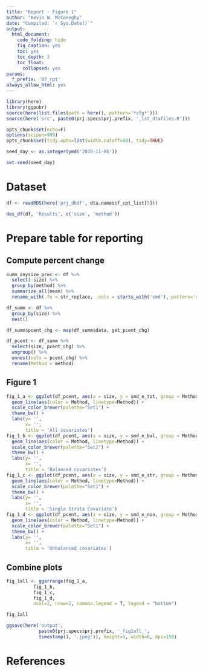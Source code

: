 ```yaml
---
title: "Report - Figure 1"
author: "Kevin W. McConeghy"
date: "Compiled: `r Sys.Date()`"
output:
  html_document:
    code_folding: hide
    fig_caption: yes
    toc: yes
    toc_depth: 3
    toc_float:
      collapsed: yes
params:
  f_prefix: '07_rpt'
always_allow_html: yes
---
```


```r
library(here)
library(ggpubr)
source(here(list.files(path = here(), pattern='*cfg*')))
source(here('src', paste0(prj.specs$prj.prefix, '_lst_dtafiles.R')))

opts_chunk$set(echo=F) 
options(scipen=999)
opts_chunk$set(tidy.opts=list(width.cutoff=80), tidy=TRUE)

seed_day <- as.integer(ymd('2020-11-06'))

set.seed(seed_day)
```


# Dataset  

```r
df <- readRDS(here('prj_dbdf', dta.names$f_cpt_list[5])) 

des_df(df, 'Results', c('size', 'method'))
```

# Prepare table for reporting  

## Compute percent change  

```r
summ_anysize_prec <- df %>%
  select(-size) %>%
  group_by(method) %>%
  summarize_all(mean) %>%
  rename_with(.fn = str_replace, .cols = starts_with('smd'), pattern='smd_', replacement = 'prec_')

df_summ <- df %>%
  group_by(size) %>%
  nest() 

df_summ$pcent_chg <- map(df_summ$data, get_pcent_chg)

df_pcent <- df_summ %>%
  select(size, pcent_chg) %>%
  ungroup() %>%
  unnest(cols = pcent_chg) %>%
  rename(Method = method)
```

## Figure 1  

```r
fig_1_a <- ggplot(df_pcent, aes(x = size, y = smd_e_tot, group = Method)) +
  geom_line(aes(color = Method, linetype=Method)) +
  scale_color_brewer(palette="Set1") +
  theme_bw() + 
  labs(y= '',
       x= '',
       title = 'All covariates') 
fig_1_b <- ggplot(df_pcent, aes(x = size, y = smd_e_bal, group = Method)) +
  geom_line(aes(color = Method, linetype=Method)) +
  scale_color_brewer(palette="Set1") +
  theme_bw() + 
  labs(y= '',
       x= '',
       title = 'Balanced covariates') 
fig_1_c <- ggplot(df_pcent, aes(x = size, y = smd_e_str, group = Method)) +
  geom_line(aes(color = Method, linetype=Method)) +
  scale_color_brewer(palette="Set1") +
  theme_bw() + 
  labs(y= '',
       x= '',
       title = 'Single Strata Covariate') 
fig_1_d <- ggplot(df_pcent, aes(x = size, y = smd_e_non, group = Method)) +
  geom_line(aes(color = Method, linetype=Method)) +
  scale_color_brewer(palette="Set1") +
  theme_bw() + 
  labs(y= '',
       x= '',
       title = 'Unbalanced covariates') 
```

## Combine plots  

```r
fig_1all <- ggarrange(fig_1_a,
          fig_1_b,
          fig_1_c,
          fig_1_d,
          ncol=2, nrow=2, common.legend = T, legend = "bottom")

fig_1all
```

```r
ggsave(here('output', 
            paste0(prj.specs$prj.prefix, '_fig1all_', 
            timestamp(), '.jpeg')), height=5, width=8, dpi=150)
```

# References  
